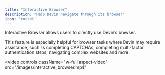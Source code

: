 ```yaml
---
title: "Interactive Browser"
description: "Help Devin navigate through its browser"
icon: 'rocket'
---
```


Interactive Browser allows users to directly use Devin’s browser. 

This feature is especially helpful for browser tasks where Devin may require assistance, such as completing CAPTCHAs, completing multi-factor authentication steps, navigating complex websites and more. 

<video
  controls
  className="w-full aspect-video"
  src="/images/interactive_browser.mp4"
></video>
